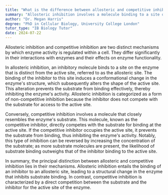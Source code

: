 ```yaml
---
title: "What is the difference between allosteric and competitive inhibition?"
summary: "Allosteric inhibition involves a molecule binding to a site other than the active site, while competitive inhibition involves direct competition at the active site."
author: "Dr. Megan Harris"
degree: "PhD in Cellular Biology, University College London"
tutor_type: "IB Biology Tutor"
date: 2024-07-22
---
```


Allosteric inhibition and competitive inhibition are two distinct mechanisms by which enzyme activity is regulated within a cell. They differ significantly in their interactions with enzymes and their effects on enzyme functionality.

In allosteric inhibition, an inhibitory molecule binds to a site on the enzyme that is distinct from the active site, referred to as the allosteric site. The binding of the inhibitor to this site induces a conformational change in the enzyme's structure, which subsequently alters the shape of the active site. This alteration prevents the substrate from binding effectively, thereby inhibiting the enzyme's activity. Allosteric inhibition is categorized as a form of non-competitive inhibition because the inhibitor does not compete with the substrate for access to the active site.

Conversely, competitive inhibition involves a molecule that closely resembles the enzyme's substrate. This molecule, known as the competitive inhibitor, directly competes with the substrate for binding at the active site. If the competitive inhibitor occupies the active site, it prevents the substrate from binding, thus inhibiting the enzyme's activity. Notably, this type of inhibition can be reversed by increasing the concentration of the substrate; as more substrate molecules are present, the likelihood of substrate binding outweighs that of the inhibitor binding to the active site.

In summary, the principal distinction between allosteric and competitive inhibition lies in their mechanisms. Allosteric inhibition entails the binding of an inhibitor to an allosteric site, leading to a structural change in the enzyme that inhibits substrate binding. In contrast, competitive inhibition is characterized by a direct competition between the substrate and the inhibitor for the active site of the enzyme.
    